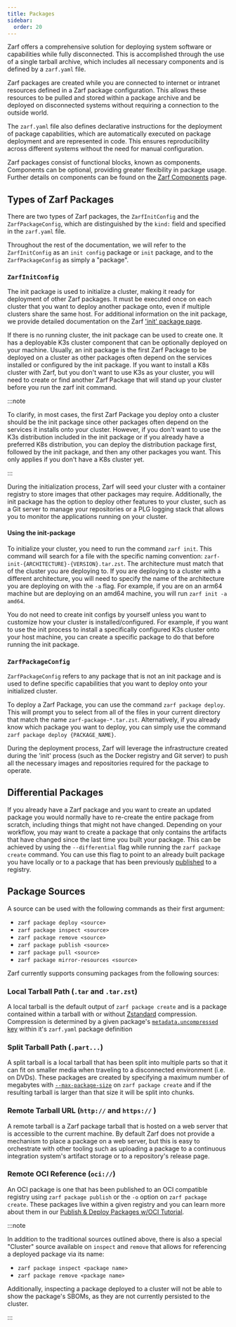 ```yaml
---
title: Packages
sidebar:
  order: 20
---
```


Zarf offers a comprehensive solution for deploying system software or capabilities while fully disconnected. This is accomplished through the use of a single tarball archive, which includes all necessary components and is defined by a `zarf.yaml` file.

Zarf packages are created while you are connected to internet or intranet resources defined in a Zarf package configuration.  This allows these resources to be pulled and stored within a package archive and be deployed on disconnected systems without requiring a connection to the outside world.

The `zarf.yaml` file also defines declarative instructions for the deployment of package capabilities, which are automatically executed on package deployment and are represented in code. This ensures reproducibility across different systems without the need for manual configuration.

Zarf packages consist of functional blocks, known as components. Components can be optional, providing greater flexibility in package usage. Further details on components can be found on the [Zarf Components](/ref/components/) page.

## Types of Zarf Packages

There are two types of Zarf packages, the `ZarfInitConfig` and the `ZarfPackageConfig`, which are distinguished by the `kind:` field and specified in the `zarf.yaml` file.

Throughout the rest of the documentation, we will refer to the `ZarfInitConfig` as an `init config` package or `init` package, and to the `ZarfPackageConfig` as simply a "package".

### `ZarfInitConfig`

The init package is used to initialize a cluster, making it ready for deployment of other Zarf packages. It must be executed once on each cluster that you want to deploy another package onto, even if multiple clusters share the same host. For additional information on the init package, we provide detailed documentation on the Zarf ['init' package page](/ref/init-package/).

If there is no running cluster, the init package can be used to create one. It has a deployable K3s cluster component that can be optionally deployed on your machine. Usually, an init package is the first Zarf Package to be deployed on a cluster as other packages often depend on the services installed or configured by the init package. If you want to install a K8s cluster with Zarf, but you don't want to use K3s as your cluster, you will need to create or find another Zarf Package that will stand up your cluster before you run the zarf init command.

:::note

To clarify, in most cases, the first Zarf Package you deploy onto a cluster should be the init package since other packages often depend on the services it installs onto your cluster. However, if you don't want to use the K3s distribution included in the init package or if you already have a preferred K8s distribution, you can deploy the distribution package first, followed by the init package, and then any other packages you want. This only applies if you don't have a K8s cluster yet.

:::

During the initialization process, Zarf will seed your cluster with a container registry to store images that other packages may require. Additionally, the init package has the option to deploy other features to your cluster, such as a Git server to manage your repositories or a PLG logging stack that allows you to monitor the applications running on your cluster.

#### Using the init-package

To initialize your cluster, you need to run the command `zarf init`. This command will search for a file with the specific naming convention: `zarf-init-{ARCHITECTURE}-{VERSION}.tar.zst`. The architecture must match that of the cluster you are deploying to. If you are deploying to a cluster with a different architecture, you will need to specify the name of the architecture you are deploying on with the `-a` flag. For example, if you are on an arm64 machine but are deploying on an amd64 machine, you will run `zarf init -a amd64`.

You do not need to create init configs by yourself unless you want to customize how your cluster is installed/configured. For example, if you want to use the init process to install a specifically configured K3s cluster onto your host machine, you can create a specific package to do that before running the init package.

### `ZarfPackageConfig`

`ZarfPackageConfig` refers to any package that is not an init package and is used to define specific capabilities that you want to deploy onto your initialized cluster.

To deploy a Zarf Package, you can use the command `zarf package deploy`. This will prompt you to select from all of the files in your current directory that match the name `zarf-package-*.tar.zst`. Alternatively, if you already know which package you want to deploy, you can simply use the command `zarf package deploy {PACKAGE_NAME}`.

During the deployment process, Zarf will leverage the infrastructure created during the 'init' process (such as the Docker registry and Git server) to push all the necessary images and repositories required for the package to operate.

## Differential Packages

If you already have a Zarf package and you want to create an updated package you would normally have to re-create the entire package from scratch, including things that might not have changed. Depending on your workflow, you may  want to create a package that only contains the artifacts that have changed since the last time you built your package. This can be achieved by using the `--differential` flag while running the `zarf package create` command. You can use this flag to point to an already built package you have locally or to a package that has been previously [published](/tutorials/7-publish-and-deploy#publish-package) to a registry.

## Package Sources

A source can be used with the following commands as their first argument:

- `zarf package deploy <source>`
- `zarf package inspect <source>`
- `zarf package remove <source>`
- `zarf package publish <source>`
- `zarf package pull <source>`
- `zarf package mirror-resources <source>`

Zarf currently supports consuming packages from the following sources:

### Local Tarball Path (`.tar` and `.tar.zst`)

A local tarball is the default output of `zarf package create` and is a package contained within a tarball with or without [Zstandard](https://facebook.github.io/zstd/) compression.  Compression is determined by a given package's [`metadata.uncompressed` key](https://docs.zarf.dev/docs/create-a-zarf-package/zarf-schema#metadata) within it's `zarf.yaml` package definition

### Split Tarball Path (`.part...`)

A split tarball is a local tarball that has been split into multiple parts so that it can fit on smaller media when traveling to a disconnected environment (i.e. on DVDs).  These packages are created by specifying a maximum number of megabytes with [`--max-package-size`](/commands/zarf_package_create/) on `zarf package create` and if the resulting tarball is larger than that size it will be split into chunks.

### Remote Tarball URL (`http://` and `https://` )

A remote tarball is a Zarf package tarball that is hosted on a web server that is accessible to the current machine.  By default Zarf does not provide a mechanism to place a package on a web server, but this is easy to orchestrate with other tooling such as uploading a package to a continuous integration system's artifact storage or to a repository's release page.

### Remote OCI Reference (`oci://`)

An OCI package is one that has been published to an OCI compatible registry using `zarf package publish` or the `-o` option on `zarf package create`.  These packages live within a given registry and you can learn more about them in our [Publish & Deploy Packages w/OCI Tutorial](/tutorials/7-publish-and-deploy/).

:::note

In addition to the traditional sources outlined above, there is also a special "Cluster" source available on `inspect` and `remove` that allows for referencing a deployed package via its name:

- `zarf package inspect <package name>`
- `zarf package remove <package name>`

Additionally, inspecting a package deployed to a cluster will not be able to show the package's SBOMs, as they are not currently persisted to the cluster.

:::

